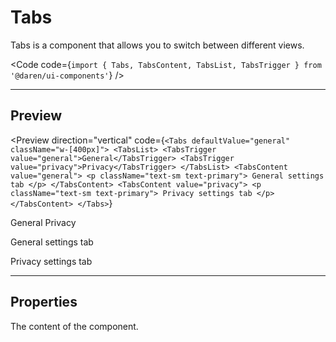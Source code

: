 
# Tabs

Tabs is a component that allows you to switch between different views.

<Code
  code={`import { Tabs, TabsContent, TabsList, TabsTrigger } from '@daren/ui-components'`}
/>

---

## Preview

<Preview
  direction="vertical"
  code={`<Tabs defaultValue="general" className="w-[400px]">
  <TabsList>
    <TabsTrigger value="general">General</TabsTrigger>
    <TabsTrigger value="privacy">Privacy</TabsTrigger>
  </TabsList>
  <TabsContent value="general">
    <p className="text-sm text-primary">
      General settings tab
    </p>
  </TabsContent>
  <TabsContent value="privacy">
    <p className="text-sm text-primary">
      Privacy settings tab
    </p>
  </TabsContent>
</Tabs>`}
>
  <div className="p-8">
    <Tabs defaultValue="general" className="w-[400px]">
      <TabsList>
        <TabsTrigger value="general">General</TabsTrigger>
        <TabsTrigger value="privacy">Privacy</TabsTrigger>
      </TabsList>
      <TabsContent value="general">
        <p className="text-sm text-primary">General settings tab</p>
      </TabsContent>
      <TabsContent value="privacy">
        <p className="text-sm text-primary">Privacy settings tab</p>
      </TabsContent>
    </Tabs>
  </div>
</Preview>

---

## Properties

<Properties>
  <Property
    name="children"
    type="[React.ReactNode, Tabs, TabsContent, TabsList, TabsTrigger]"
    required
  >
    The content of the component.
  </Property>
</Properties>
